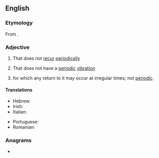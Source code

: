 ==English==

===Etymology===
From {{affix|en|a-|periodic}}.

===Adjective===
{{en-adj}}

# That does not [[recur]] [[periodically]]
# {{lb|en|physics}} That does not have a [[periodic]] [[vibration]]
# {{lb|en|mathematics|stochastic processes|of a [[state]]}} for which any return to it may occur at irregular times; not [[periodic]].
#: {{ant|en|periodic}}

====Translations====
{{trans-top|math: of a state}}
* Hebrew: {{t|he|לא מחזורי|tr=ló machzorí}}
* Irish: {{t|ga|aipeiriadach}}
* Italian: {{t+|it|aperiodico}}
{{trans-mid}}
* Portuguese: {{t|pt|aperiódico}}
* Romanian: {{t+|ro|aperiodic|m}}
{{trans-bottom}}

===Anagrams===
* {{anagrams|en|adipocire|apiocerid}}